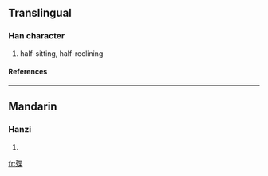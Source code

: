 ==Translingual==
===Han character===
{{Han char|rn=78|rad=歹|as=09|sn=13|four=|canj=一弓心廿木 (MNPTD)}}
# half-sitting, half-reclining
====References====
{{Han ref|kx=0582.140|dkj=16523|dj=0975.130|hdz=21391.040|uh=6B9C|ud=27548}}

----
==Mandarin==
===Hanzi===
{{cmn-hanzi|pin=[[yè]] ([[ye4]])|wg=yeh<sup>4</sup>}}
# {{defn|Mandarin}}

[[fr:殜]]